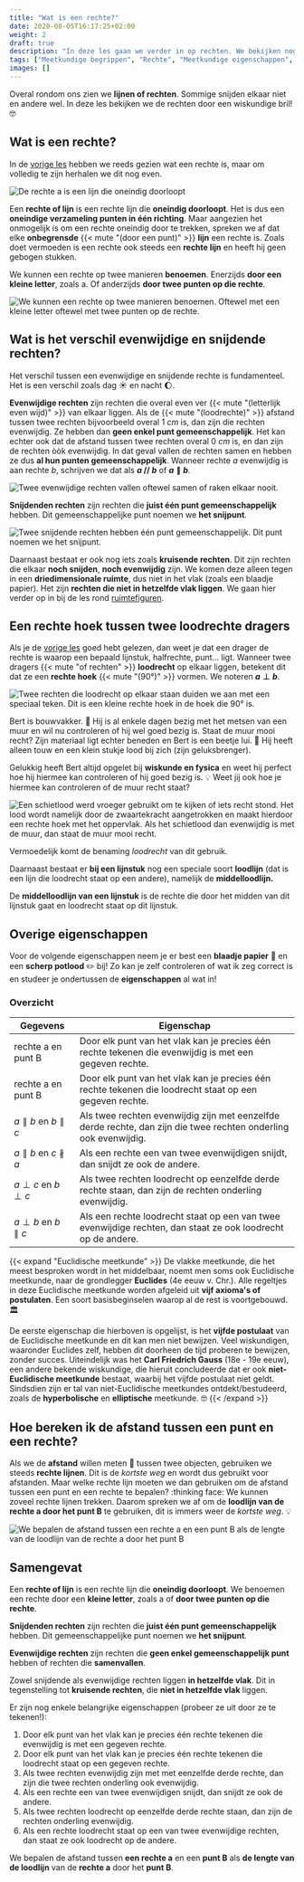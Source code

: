 ```yaml
---
title: "Wat is een rechte?"
date: 2020-08-05T16:17:25+02:00
weight: 2
draft: true
description: "In deze les gaan we verder in op rechten. We bekijken nog eens wat een rechte precies is en gaan vervolgens in op enkele belangrijke eigenschappen van deze rechten. Denk hierbij aan de onderlinge ligging, loodrechte stand, middelloodlijn... We leren ook hoe we de afstand tussen een punt en een rechte kunnen berekenen."
tags: ["Meetkundige begrippen", "Rechte", "Meetkundige eigenschappen", "Afstanden berekenen"]
images: []
---
```

Overal rondom ons zien we **lijnen of rechten**. Sommige snijden elkaar niet en andere wel. In deze les bekijken we de rechten door een wiskundige bril! 🤓

## Wat is een rechte?
In de [vorige les](../basisbegrippen) hebben we reeds gezien wat een rechte is, maar om volledig te zijn herhalen we dit nog even.

![De rechte a is een lijn die oneindig doorloopt](img/rechte.png)

Een **rechte of lijn** is een rechte lijn die **oneindig doorloopt**. Het is dus een **oneindige verzameling punten in één richting**. Maar aangezien het onmogelijk is om een rechte oneindig door te trekken, spreken we af dat elke **onbegrensde** {{< mute "(door een punt)" >}} **lijn** een rechte is. Zoals doet vermoeden is een rechte ook steeds een **rechte lijn** en heeft hij geen gebogen stukken.

We kunnen een rechte op twee manieren **benoemen**. Enerzijds **door een kleine letter**, zoals a. Of anderzijds **door twee punten op die rechte**.

![We kunnen een rechte op twee manieren benoemen. Oftewel met een kleine letter oftewel met twee punten op de rechte.](img/notatie_rechte.png)

## Wat is het verschil evenwijdige en snijdende rechten?
Het verschil tussen een evenwijdige en snijdende rechte is fundamenteel. Het is een verschil zoals dag ☀️ en nacht 🌔.

**Evenwijdige rechten** zijn rechten die overal even ver {{< mute "(letterlijk even wijd)" >}} van elkaar liggen. Als de {{< mute "(loodrechte)" >}} afstand tussen twee rechten bijvoorbeeld overal $1~\si{cm}$ is, dan zijn die rechten evenwijdig. Ze hebben dan **geen enkel punt gemeenschappelijk**. Het kan echter ook dat de afstand tussen twee rechten overal $0~\si{cm}$ is, en dan zijn de rechten òòk evenwijdig. In dat geval vallen de rechten samen en hebben ze dus **al hun punten gemeenschappelijk**. Wanneer rechte $a$ evenwijdig is aan rechte $b$, schrijven we dat als **$a$ // $b$** of **$a \parallel b$**.

![Twee evenwijdige rechten vallen oftewel samen of raken elkaar nooit.](img/evenwijdige_rechten.png)

**Snijdenden rechten** zijn rechten die **juist één punt gemeenschappelijk** hebben. Dit gemeenschappelijke punt noemen we **het snijpunt**.

![Twee snijdende rechten hebben één punt gemeenschappelijk. Dit punt noemen we het snijpunt.](img/snijdende_rechten.png)

Daarnaast bestaat er ook nog iets zoals **kruisende rechten**. Dit zijn rechten die elkaar **noch snijden**, **noch evenwijdig** zijn. We komen deze alleen tegen in een **driedimensionale ruimte**, dus niet in het vlak (zoals een blaadje papier). Het zijn **rechten die niet in hetzelfde vlak liggen**. We gaan hier verder op in bij de les rond [ruimtefiguren](../figuren).

## Een rechte hoek tussen twee loodrechte dragers
Als je de [vorige les](../basisbegrippen) goed hebt gelezen, dan weet je dat een drager de rechte is waarop een bepaald lijnstuk, halfrechte, punt... ligt.
Wanneer twee dragers {{< mute "of rechten" >}} **loodrecht** op elkaar liggen, betekent dit dat ze een **rechte hoek** {{< mute "(90°)" >}} vormen. We noteren **$a \perp b$**. 

![Twee rechten die loodrecht op elkaar staan duiden we aan met een speciaal teken. Dit is een kleine rechte hoek in de hoek die 90° is.](img/loodrechte_stand.png)

Bert is bouwvakker. 👷 Hij is al enkele dagen bezig met het metsen van een muur en wil nu controleren of hij wel goed bezig is. Staat de muur mooi recht? Zijn materiaal ligt echter beneden en Bert is een beetje lui. 🦥 Hij heeft alleen touw en een klein stukje lood bij zich (zijn geluksbrenger).

Gelukkig heeft Bert altijd opgelet bij **wiskunde en fysica** en weet hij perfect hoe hij hiermee kan controleren of hij goed bezig is. 💡 Weet jij ook hoe je hiermee kan controleren of de muur recht staat?

![Een schietlood werd vroeger gebruikt om te kijken of iets recht stond. Het lood wordt namelijk door de zwaartekracht aangetrokken en maakt hierdoor een rechte hoek met het oppervlak. Als het schietlood dan evenwijdig is met de muur, dan staat de muur mooi recht.](img/bouwvakker_bert.png)

Vermoedelijk komt de benaming *loodrecht* van dit gebruik.

Daarnaast bestaat er **bij een lijnstuk** nog een speciale soort **loodlijn** (dat is een lijn die loodrecht staat op een andere), namelijk de **middelloodlijn.** 
<Attention title="Middelloodlijn">

De **middelloodlijn van een lijnstuk** is de rechte die door het midden van dit lijnstuk gaat en loodrecht staat op dit lijnstuk.
</Attention>

## Overige eigenschappen
Voor de volgende eigenschappen neem je er best een **blaadje papier** 📃 en een **scherp potlood** ✏️ bij! Zo kan je zelf controleren of wat ik zeg correct is en studeer je ondertussen de **eigenschappen** al wat in!

### Overzicht

| Gegevens                            | Eigenschap                                                                                                           |
|-------------------------------------|----------------------------------------------------------------------------------------------------------------------|
| rechte a en punt B                  | Door elk punt van het vlak kan je precies één rechte tekenen die evenwijdig is met een gegeven rechte.               |
| rechte a en punt B                  | Door elk punt van het vlak kan je precies één rechte tekenen die loodrecht staat op een gegeven rechte.             |
| $a \parallel b$ en $b \parallel c$  | Als twee rechten evenwijdig zijn met eenzelfde derde rechte, dan zijn die twee rechten onderling ook evenwijdig. |
| $a \parallel b$ en $c \nparallel a$ | Als een rechte een van twee evenwijdigen snijdt, dan snijdt ze ook de andere.                                        |
| $a \perp c$ en $b \perp c$          | Als twee rechten loodrecht op eenzelfde derde rechte staan, dan zijn de rechten onderling evenwijdig.                |
| $a \perp b$ en $b \parallel c$      | Als een rechte loodrecht staat op een van twee evenwijdige rechten, dan staat ze ook loodrecht op de andere.         |

{{< expand "Euclidische meetkunde" >}}
De vlakke meetkunde, die het meest besproken wordt in het middelbaar, noemt men soms ook Euclidische meetkunde, naar de grondlegger **Euclides** (4e eeuw v. Chr.). Alle regeltjes in deze Euclidische meetkunde worden afgeleid uit **vijf axioma's of postulaten**. Een soort basisbeginselen waarop al de rest is voortgebouwd. 🏛️

De eerste eigenschap die hierboven is opgelijst, is het **vijfde postulaat** van de Euclidische meetkunde en dit kan men niet bewijzen. Veel wiskundigen, waaronder Euclides zelf, hebben dit doorheen de tijd proberen te bewijzen, zonder succes. Uiteindelijk was het **Carl Friedrich Gauss** (18e - 19e eeuw), een andere bekende wiskundige, die hieruit concludeerde dat er ook **niet-Euclidische meetkunde** bestaat, waarbij het vijfde postulaat niet geldt. Sindsdien zijn er tal van niet-Euclidische meetkundes ontdekt/bestudeerd, zoals de **hyperbolische** en **elliptische** meetkunde. 🤓
{{< /expand >}}

## Hoe bereken ik de afstand tussen een punt en een rechte?
Als we de **afstand** willen meten 📏 tussen twee objecten, gebruiken we steeds **rechte lijnen**. Dit is de *kortste weg* en wordt dus gebruikt voor afstanden. Maar welke rechte lijn moeten we dan gebruiken om de afstand tussen een punt en een rechte te bepalen? :thinking face: We kunnen zoveel rechte lijnen trekken. Daarom spreken we af om de **loodlijn van de rechte a door het punt B** te gebruiken, dit is immers weer de *kortste weg*. 💡

![We bepalen de afstand tussen een rechte a en een punt B als de lengte van de loodlijn van de rechte a door het punt B](img/afstand_punt_rechte.png)

## Samengevat
<Attention title="Wat is een rechte?">

Een **rechte of lijn** is een rechte lijn die **oneindig doorloopt**. We benoemen een rechte door een **kleine letter**, zoals a of **door twee punten op die rechte**.
</Attention>

<Attention title="Snijdende, kruisende en evenwijdige rechten">

**Snijdenden rechten** zijn rechten die **juist één punt gemeenschappelijk** hebben. Dit gemeenschappelijke punt noemen we **het snijpunt**.

**Evenwijdige rechten** zijn rechten die **geen enkel gemeenschappelijk punt** hebben of rechten die **samenvallen**.

Zowel snijdende als evenwijdige rechten liggen **in hetzelfde vlak**. Dit in tegenstelling tot **kruisende rechten**, die **niet in hetzelfde vlak** liggen.
</Attention>

<Attention title="Overige eigenschappen">

Er zijn nog enkele belangrijke eigenschappen (probeer ze uit door ze te tekenen!):
1. Door elk punt van het vlak kan je precies één rechte tekenen die evenwijdig is met een gegeven rechte.
2. Door elk punt van het vlak kan je precies één rechte tekenen die  loodrecht staat op een gegeven rechte.
3. Als twee rechten evenwijdig zijn met met eenzelfde derde rechte, dan zijn die twee rechten onderling ook evenwijdig.
4. Als een rechte een van twee evenwijdigen snijdt, dan snijdt ze ook de andere.
5. Als twee rechten loodrecht op eenzelfde derde rechte staan, dan zijn de rechten onderling evenwijdig.
6. Als een rechte loodrecht staat op een van twee evenwijdige rechten, dan staat ze ook loodrecht op de andere.
</Attention>

<Attention title="Afstand tussen een punt en een rechte">

We bepalen de afstand tussen **een rechte a** en een **punt B** als **de lengte van de loodlijn** van de **rechte a** door het **punt B**.
</Attention>
